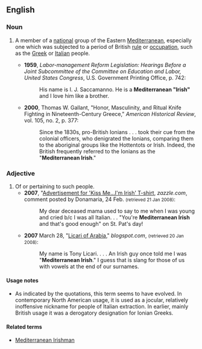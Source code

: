 ==English==

===Noun===
{{en-noun|Mediterranean Irish}}

# {{lb|en|humorous|sometimes|offensive}} A member of a [[national]] group of the Eastern [[Mediterranean]], especially one which was subjected to a period of British [[rule]] or [[occupation]], such as the [[Greek]] or [[Italian]] people.
#* '''1959''', ''Labor-management Reform Legislation: Hearings Before a Joint Subcommittee of the Committee on Education and Labor, United States Congress'', U.S. Government Printing Office, p. 742:
#*: His name is I. J. Saccamanno. He is a '''Mediterranean "Irish"''' and I love him like a brother.
#* '''2000''', Thomas W. Gallant, "Honor, Masculinity, and Ritual Knife Fighting in Nineteenth-Century Greece," ''American Historical Review'', vol. 105, no. 2, p. 377:
#*: Since the 1830s, pro-British Ionians . . . took their cue from the colonial officers, who denigrated the Ionians, comparing them to the aboriginal groups like the Hottentots or Irish. Indeed, the British frequently referred to the Ionians as the "'''Mediterranean Irish'''."

===Adjective===
{{en-adj|-}}

# Of or pertaining to such people.
#* '''2007''', "[http://www.zazzle.com/kiss_me_shirt-235798981069478455 Advertisement for 'Kiss Me...I'm Irish' T-shirt], ''zazzle.com'', comment posted by Donamaria, 24 Feb. <small>(retrieved 21 Jan 2008)</small>:
#*: My dear deceased mama used to say to me when I was young and cried b/c I was all Italian. . . "You're '''Mediterranean Irish''' and that's good enough" on St. Pat's day!
#* '''2007''' March 28, "[https://archive.is/20121205161310/mesopotamianmarine.blogspot.com/2007_03_01_archive.html Licari of Arabia]," ''blogspot.com'', <small>(retrieved 20 Jan 2008)</small>:
#*: My name is Tony Licari. . . . An Irish guy once told me I was "'''Mediterranean Irish'''." I guess that is slang for those of us with vowels at the end of our surnames.

====Usage notes====
* As indicated by the quotations, this term seems to have evolved. In contemporary North American usage, it is used as a jocular, relatively inoffensive nickname for people of Italian extraction. In earlier, mainly British usage it was a derogatory designation for Ionian Greeks.

====Related terms====
* [[Mediterranean Irishman]]